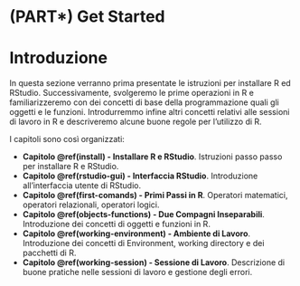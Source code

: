 # (PART\*) Get Started {-}

# Introduzione {-}

In questa sezione verranno prima presentate le istruzioni per installare R ed RStudio. Successivamente, svolgeremo le prime operazioni in R e familiarizzeremo con dei concetti di base della programmazione quali gli oggetti e le funzioni. Introdurremmo infine altri concetti relativi alle sessioni di lavoro in R e descriveremo alcune buone regole per l'utilizzo di R.

I capitoli sono così organizzati:

- **Capitolo \@ref(install) - Installare R e RStudio**. Istruzioni passo passo per installare R e RStudio.
- **Capitolo \@ref(rstudio-gui) - Interfaccia RStudio**. Introduzione all'interfaccia utente di RStudio.
- **Capitolo \@ref(first-comands) - Primi Passi in R**. Operatori matematici, operatori relazionali, operatori logici.
- **Capitolo \@ref(objects-functions) - Due Compagni Inseparabili**. Introduzione dei concetti di oggetti e funzioni in R.
- **Capitolo \@ref(working-environment) - Ambiente di Lavoro**. Introduzione dei concetti di Environment, working directory e dei pacchetti di R.
- **Capitolo \@ref(working-session) - Sessione di Lavoro**. Descrizione di buone pratiche nelle sessioni di lavoro e gestione degli errori.
